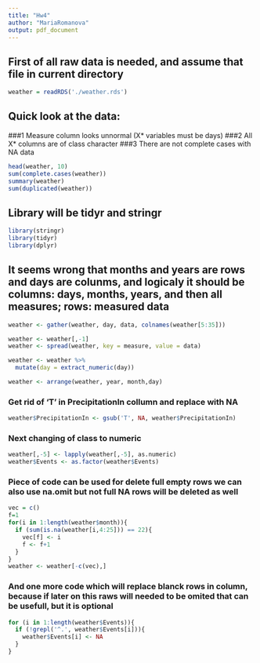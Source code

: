 ```yaml
---
title: "Hw4"
author: "MariaRomanova"
output: pdf_document
---
```

## First of all raw data is needed, and assume that file in current directory 
```r
weather = readRDS('./weather.rds')
```
## Quick look at the data:
###1 Measure column looks unnormal (X* variables must be days)
###2 All X* columns are of class character
###3 There are not complete cases with NA data

```r
head(weather, 10)
sum(complete.cases(weather))
summary(weather)
sum(duplicated(weather))
```
## Library will be tidyr and stringr
```r
library(stringr)
library(tidyr)
library(dplyr)
```
## It seems wrong that months and years are rows and days are colunms, and logicaly it should be columns: days, months, years, and then all measures; rows: measured data
```r
weather <- gather(weather, day, data, colnames(weather[5:35]))
```

```r
weather <- weather[,-1]
weather <- spread(weather, key = measure, value = data)
```
```r
weather <- weather %>% 
  mutate(day = extract_numeric(day))
```

```r
weather <- arrange(weather, year, month,day)
```

### Get rid of 'T' in PrecipitationIn collumn and replace with NA
```r
weather$PrecipitationIn <- gsub('T', NA, weather$PrecipitationIn)
```
### Next changing of class to numeric

```r
weather[,-5] <- lapply(weather[,-5], as.numeric)
weather$Events <- as.factor(weather$Events)
```




### Piece of code can be used for delete full empty rows we can also use na.omit but not full NA rows will be deleted as well
```r
vec = c()
f=1
for(i in 1:length(weather$month)){
  if (sum(is.na(weather[i,4:25])) == 22){
    vec[f] <- i
    f <- f+1
  } 
}
weather <- weather[-c(vec),]
```
### And one more code which will replace blanck rows in column, because if later on this raws will needed to be omited that can be usefull, but it is optional
```r
for (i in 1:length(weather$Events)){
  if (!grepl('^.', weather$Events[i])){
    weather$Events[i] <- NA
  }
}
```

